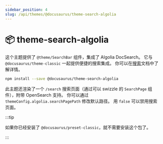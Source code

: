 ```yaml
---
sidebar_position: 4
slug: /api/themes/@docusaurus/theme-search-algolia
---
```


# 📦 theme-search-algolia

这个主题提供了 `@theme/SearchBar` 组件，集成了 Algolia DocSearch。 它与 `@docusaurus/theme-classic` 一起提供便捷的搜索集成。 你可以在[搜索](../../search.mdx)文档中了解详情。

```bash npm2yarn
npm install --save @docusaurus/theme-search-algolia
```

此主题还渲染了一个 `/search` 搜索页面（通过可以 swizzle 的 `SearchPage` 组件），附带 OpenSearch 支持。 你可以通过 `themeConfig.algolia.searchPagePath` 修改默认路径。 用 `false` 可以禁用搜索页面。

:::tip

如果你已经安装了 `@docusaurus/preset-classic`，就不需要安装这个包了。

:::

